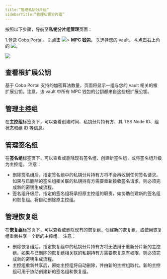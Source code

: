 ```yaml
---
title:“管理私钥分片组”
sidebarTitle:“管理私钥分片组”
---
```


按照以下步骤，导航至**私钥分片组管理**页面：

1.登录 [Cobo Portal](https://portal.cobo.com/login)。
2.点击 <img src="/images/mpc-wallet/wallets-icon.svg" className="icon"></img>> **MPC 钱包**。
3.选择您的 vault。
4.点击右上角的 <img src="/images/mpc-wallet/manage-key-share-group.svg" className="icon"></img>。

<img src="/images/mpc-wallet/manage-key-share-groups.png" className="screenshot_full_screen"/>


## 查看根扩展公钥
基于 Cobo Portal 支持的加密算法数量，页面将显示一组与您的 vault 相关的根扩展公钥。注意，该 vault 中所有 MPC 钱包的公钥都来自这些根扩展公钥。

## 管理主控组
在**主控组**标签页下，可以查看创建时间、私钥分片持有方、其 TSS Node ID、组状态和组 ID 等信息。

## 管理签名组
在**签名组**标签页下，可以查看或删除现有签名组、创建新签名组，或将签名组升级为主控组。
注意：
- 删除签名组后，指定签名组中的私钥分片持有方将不会再收到任何签名请求。如果与已删除的签名组相关联的私钥持有方需要重新接收签名请求，则必须完成新的密钥生成流程。
- 签名组升级后，指定的签名组将承担原主控组的职责，如协助创建新的签名组和恢复组。将自动删除原主控组。

## 管理恢复组
在**恢复组**标签页下，可以查看或删除现有的恢复组、创建新的恢复组，或使用恢复组重新共享一个新的主控组。
注意：
- 删除恢复组后，指定恢复组中的私钥分片持有方将无法用于重新分片新的主控组。如果与已删除的恢复组相关联的私钥持有方需要恢复原有权限，则必须完成新的密钥生成流程。
- 主控组重新共享后，原始主控组将自动删除，并由新的主控组取代。新的主控组可用于协助创建新的签名组和恢复组。
